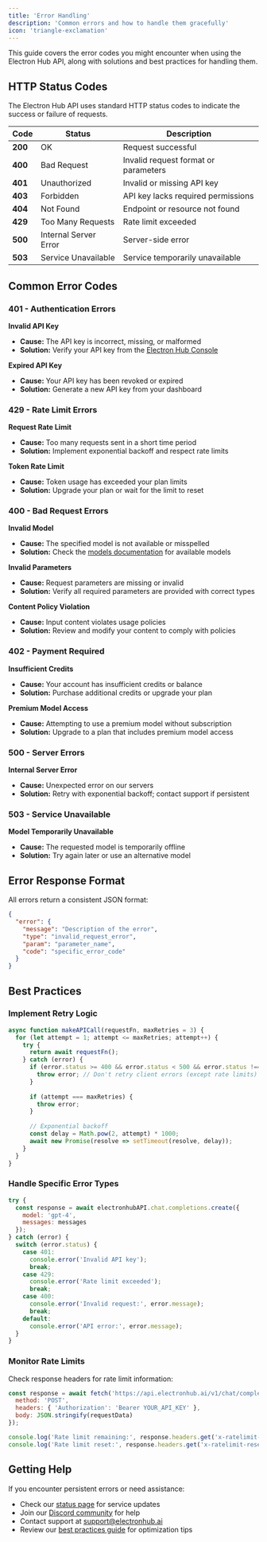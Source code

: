 ```yaml
---
title: 'Error Handling'
description: 'Common errors and how to handle them gracefully'
icon: 'triangle-exclamation'
---
```


This guide covers the error codes you might encounter when using the Electron Hub API, along with solutions and best practices for handling them.

## HTTP Status Codes

The Electron Hub API uses standard HTTP status codes to indicate the success or failure of requests.

| Code | Status | Description |
|------|--------|-------------|
| **200** | OK | Request successful |
| **400** | Bad Request | Invalid request format or parameters |
| **401** | Unauthorized | Invalid or missing API key |
| **403** | Forbidden | API key lacks required permissions |
| **404** | Not Found | Endpoint or resource not found |
| **429** | Too Many Requests | Rate limit exceeded |
| **500** | Internal Server Error | Server-side error |
| **503** | Service Unavailable | Service temporarily unavailable |

## Common Error Codes

### 401 - Authentication Errors

**Invalid API Key**
- **Cause:** The API key is incorrect, missing, or malformed
- **Solution:** Verify your API key from the [Electron Hub Console](https://playground.electronhub.ai/console)

**Expired API Key**
- **Cause:** Your API key has been revoked or expired
- **Solution:** Generate a new API key from your dashboard

### 429 - Rate Limit Errors

**Request Rate Limit**
- **Cause:** Too many requests sent in a short time period
- **Solution:** Implement exponential backoff and respect rate limits

**Token Rate Limit**
- **Cause:** Token usage has exceeded your plan limits
- **Solution:** Upgrade your plan or wait for the limit to reset

### 400 - Bad Request Errors

**Invalid Model**
- **Cause:** The specified model is not available or misspelled
- **Solution:** Check the [models documentation](/models/overview) for available models

**Invalid Parameters**
- **Cause:** Request parameters are missing or invalid
- **Solution:** Verify all required parameters are provided with correct types

**Content Policy Violation**
- **Cause:** Input content violates usage policies
- **Solution:** Review and modify your content to comply with policies

### 402 - Payment Required

**Insufficient Credits**
- **Cause:** Your account has insufficient credits or balance
- **Solution:** Purchase additional credits or upgrade your plan

**Premium Model Access**
- **Cause:** Attempting to use a premium model without subscription
- **Solution:** Upgrade to a plan that includes premium model access

### 500 - Server Errors

**Internal Server Error**
- **Cause:** Unexpected error on our servers
- **Solution:** Retry with exponential backoff; contact support if persistent

### 503 - Service Unavailable

**Model Temporarily Unavailable**
- **Cause:** The requested model is temporarily offline
- **Solution:** Try again later or use an alternative model

## Error Response Format

All errors return a consistent JSON format:

```json
{
  "error": {
    "message": "Description of the error",
    "type": "invalid_request_error",
    "param": "parameter_name",
    "code": "specific_error_code"
  }
}
```

## Best Practices

### Implement Retry Logic
```javascript
async function makeAPICall(requestFn, maxRetries = 3) {
  for (let attempt = 1; attempt <= maxRetries; attempt++) {
    try {
      return await requestFn();
    } catch (error) {
      if (error.status >= 400 && error.status < 500 && error.status !== 429) {
        throw error; // Don't retry client errors (except rate limits)
      }
      
      if (attempt === maxRetries) {
        throw error;
      }
      
      // Exponential backoff
      const delay = Math.pow(2, attempt) * 1000;
      await new Promise(resolve => setTimeout(resolve, delay));
    }
  }
}
```

### Handle Specific Error Types
```javascript
try {
  const response = await electronhubAPI.chat.completions.create({
    model: 'gpt-4',
    messages: messages
  });
} catch (error) {
  switch (error.status) {
    case 401:
      console.error('Invalid API key');
      break;
    case 429:
      console.error('Rate limit exceeded');
      break;
    case 400:
      console.error('Invalid request:', error.message);
      break;
    default:
      console.error('API error:', error.message);
  }
}
```

### Monitor Rate Limits
Check response headers for rate limit information:
```javascript
const response = await fetch('https://api.electronhub.ai/v1/chat/completions', {
  method: 'POST',
  headers: { 'Authorization': 'Bearer YOUR_API_KEY' },
  body: JSON.stringify(requestData)
});

console.log('Rate limit remaining:', response.headers.get('x-ratelimit-remaining'));
console.log('Rate limit reset:', response.headers.get('x-ratelimit-reset'));
```

## Getting Help

If you encounter persistent errors or need assistance:

- Check our [status page](https://status.electronhub.ai) for service updates
- Join our [Discord community](https://discord.com/invite/electronhub) for help
- Contact support at [support@electronhub.ai](mailto:support@electronhub.ai)
- Review our [best practices guide](/guides/best-practices) for optimization tips 

